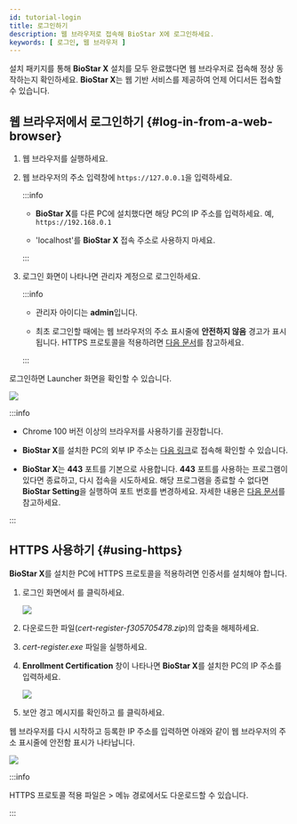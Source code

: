 ```yaml
---
id: tutorial-login
title: 로그인하기
description: 웹 브라우저로 접속해 BioStar X에 로그인하세요.
keywords: [ 로그인, 웹 브라우저 ]
---
```


설치 패키지를 통해 **BioStar X** 설치를 모두 완료했다면 웹 브라우저로 접속해 정상 동작하는지 확인하세요. **BioStar X**는 웹 기반 서비스를 제공하여 언제 어디서든 접속할 수 있습니다.

## 웹 브라우저에서 로그인하기 {#log-in-from-a-web-browser}

1. 웹 브라우저를 실행하세요.

1. 웹 브라우저의 주소 입력창에 `https://127.0.0.1`을 입력하세요.

    :::info

    * **BioStar X**를 다른 PC에 설치했다면 해당 PC의 IP 주소를 입력하세요. 예, `https://192.168.0.1`

    * 'localhost'를 **BioStar X** 접속 주소로 사용하지 마세요.

    :::

1. 로그인 화면이 나타나면 관리자 계정으로 로그인하세요.

    :::info

    * 관리자 아이디는 **admin**입니다. 

    * 최초 로그인할 때에는 웹 브라우저의 주소 표시줄에 **안전하지 않음** 경고가 표시됩니다. HTTPS 프로토콜을 적용하려면 [다음 문서](#using-https)를 참고하세요.

    :::

로그인하면 <Cmd>Launcher</Cmd> 화면을 확인할 수 있습니다.

<Image src='/img/biostarx-main-launcher.png' alone />

:::info

* Chrome 100 버전 이상의 브라우저를 사용하기를 권장합니다.

* **BioStar X**를 설치한 PC의 외부 IP 주소는 [다음 링크](https://whatismyipaddress.com/)로 접속해 확인할 수 있습니다.

* **BioStar X**는 **443** 포트를 기본으로 사용합니다. **443** 포트를 사용하는 프로그램이 있다면 종료하고, 다시 접속을 시도하세요. 해당 프로그램을 종료할 수 없다면 **BioStar Setting**을 실행하여 포트 번호를 변경하세요. 자세한 내용은 [다음 문서](change-port)를 참고하세요.

:::

## HTTPS 사용하기 {#using-https}

**BioStar X**를 설치한 PC에 HTTPS 프로토콜을 적용하려면 인증서를 설치해야 합니다.

1. 로그인 화면에서 <Cmd sid='https.download' />를 클릭하세요.

    <Image src='/img/biostar-login-download-https.png' />

1. 다운로드한 파일(*cert-register-f305705478.zip*)의 압축을 해제하세요.

1. *cert-register.exe* 파일을 실행하세요.

1. **Enrollment Certification** 창이 나타나면 **BioStar X**를 설치한 PC의 IP 주소를 입력하세요.

    <Image src='/img/common/biostar-enrollment-certi.png' alone />

1. 보안 경고 메시지를 확인하고 <Cmd sid='button.yes' className='bold' />를 클릭하세요.

웹 브라우저를 다시 시작하고 등록한 IP 주소를 입력하면 아래와 같이 웹 브라우저의 주소 표시줄에 안전함 표시가 나타납니다.

<Image src='/img/biostar-enrollment-result.png' />

:::info

HTTPS 프로토콜 적용 파일은 <Cmd sid='common.setting' /> > <Cmd sid='setting.https.https' /> 메뉴 경로에서도 다운로드할 수 있습니다.

:::